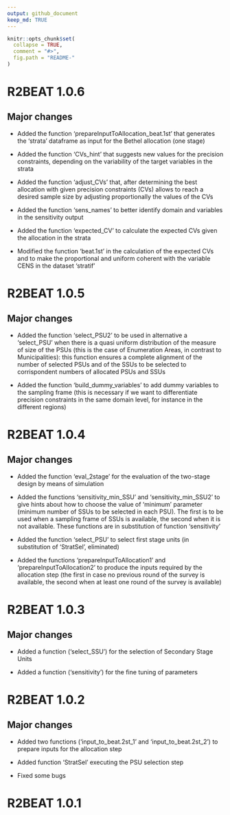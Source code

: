 ---
output: github_document
keep_md: TRUE
---

<!-- NEWS.md is generated from NEWS.Rmd. Please edit NEWS.Rmd file -->

```{r, echo = FALSE}
knitr::opts_chunk$set(
  collapse = TRUE,
  comment = "#>",
  fig.path = "README-"
)
```


# R2BEAT 1.0.6

## Major changes

* Added the function 'prepareInputToAllocation_beat.1st' that generates the 'strata' dataframe as
input for the Bethel allocation (one stage)

* Added the function 'CVs_hint' that suggests new values for the precision constraints, depending on the 
variability of the target variables in the strata

* Added the function 'adjust_CVs' that, after determining the best allocation with given precision constraints (CVs) allows to reach a desired sample size by adjusting proportionally the values of the CVs

* Added the function 'sens_names' to better identify domain and variables in the sensitivity output

* Added the function 'expected_CV' to calculate the expected CVs given the allocation in the strata

* Modified the function 'beat.1st' in the calculation of the expected CVs and to make the proportional and uniform coherent with the variable CENS in the dataset 'stratif'



# R2BEAT 1.0.5 

## Major changes

* Added the function 'select_PSU2' to be used in alternative a 'select_PSU' when there is a quasi uniform distribution of the measure of size of the PSUs (this is the case of Enumeration Areas, in contrast to Municipalities): this function ensures a complete alignment of the number of selected PSUs and of the SSUs to be selected to corrispondent numbers of allocated PSUs and SSUs

* Added the function 'build_dummy_variables' to add dummy variables to the sampling frame (this is necessary if we want to differentiate precision constraints in the same domain level, for instance in the different regions)

# R2BEAT 1.0.4 

## Major changes

* Added the function 'eval_2stage' for the evaluation of the two-stage design by means of simulation

* Added the functions 'sensitivity_min_SSU' and 'sensitivity_min_SSU2' to give hints about how to choose the value of 'minimum' parameter (minimum number of SSUs to be selected in each PSU). The first is to be used when a sampling frame of SSUs is available, the second when it is not available. These functions are in substitution of function 'sensitivity'

* Added the function 'select_PSU' to select first stage units (in substitution of 'StratSel', eliminated)

* Added the functions 'prepareInputToAllocation1' and 'prepareInputToAllocation2' to produce the inputs required by the allocation step (the first in case no previous round of the survey is available, the second when at least one round of the survey is available)


# R2BEAT 1.0.3 

## Major changes

* Added a function ('select_SSU') for the selection of Secondary Stage Units

* Added a function ('sensitivity') for the fine tuning of parameters


# R2BEAT 1.0.2

## Major changes

* Added two functions ('input_to_beat.2st_1' and 'input_to_beat.2st_2') to prepare inputs for the allocation step

* Added function 'StratSel' executing the PSU selection step

* Fixed some bugs 

# R2BEAT 1.0.1  
 

